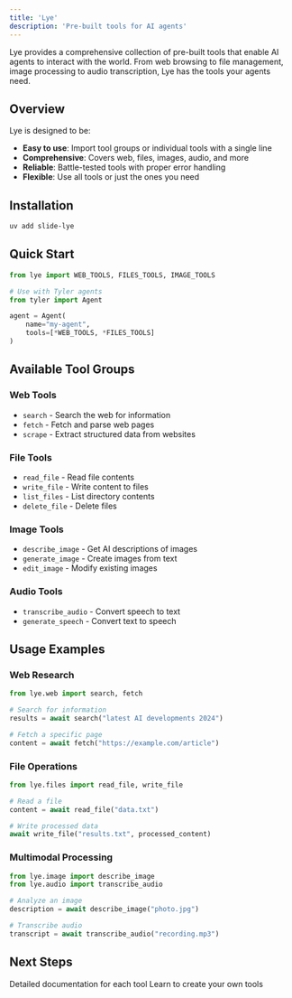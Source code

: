 ```yaml
---
title: 'Lye'
description: 'Pre-built tools for AI agents'
---
```


Lye provides a comprehensive collection of pre-built tools that enable AI agents to interact with the world. From web browsing to file management, image processing to audio transcription, Lye has the tools your agents need.

## Overview

Lye is designed to be:
- **Easy to use**: Import tool groups or individual tools with a single line
- **Comprehensive**: Covers web, files, images, audio, and more
- **Reliable**: Battle-tested tools with proper error handling
- **Flexible**: Use all tools or just the ones you need

## Installation

```bash
uv add slide-lye
```

## Quick Start

```python
from lye import WEB_TOOLS, FILES_TOOLS, IMAGE_TOOLS

# Use with Tyler agents
from tyler import Agent

agent = Agent(
    name="my-agent",
    tools=[*WEB_TOOLS, *FILES_TOOLS]
)
```

## Available Tool Groups

### Web Tools
- `search` - Search the web for information
- `fetch` - Fetch and parse web pages
- `scrape` - Extract structured data from websites

### File Tools
- `read_file` - Read file contents
- `write_file` - Write content to files
- `list_files` - List directory contents
- `delete_file` - Delete files

### Image Tools
- `describe_image` - Get AI descriptions of images
- `generate_image` - Create images from text
- `edit_image` - Modify existing images

### Audio Tools
- `transcribe_audio` - Convert speech to text
- `generate_speech` - Convert text to speech

## Usage Examples

### Web Research
```python
from lye.web import search, fetch

# Search for information
results = await search("latest AI developments 2024")

# Fetch a specific page
content = await fetch("https://example.com/article")
```

### File Operations
```python
from lye.files import read_file, write_file

# Read a file
content = await read_file("data.txt")

# Write processed data
await write_file("results.txt", processed_content)
```

### Multimodal Processing
```python
from lye.image import describe_image
from lye.audio import transcribe_audio

# Analyze an image
description = await describe_image("photo.jpg")

# Transcribe audio
transcript = await transcribe_audio("recording.mp3")
```

## Next Steps

<CardGroup cols={2}>
  <Card
    title="Tool Reference"
    icon="wrench"
    href="/api-reference/lye/tools"
  >
    Detailed documentation for each tool
  </Card>
  <Card
    title="Adding Tools"
    icon="code"
    href="/guides/adding-tools"
  >
    Learn to create your own tools
  </Card>
</CardGroup> 